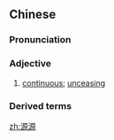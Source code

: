 ==Chinese==
{{zh-forms}}

===Pronunciation===
{{zh-pron
|m=yuányuán
|c=jyun4 jyun4
|cat=a
}}

===Adjective===
{{zh-adj}}

# [[continuous]]; [[unceasing]]

===Derived terms===
{{zh-der|源源不斷}}

[[zh:源源]]